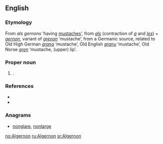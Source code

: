 ==English==

===Etymology===
From {{etyl|fro|en}} ''als gernons'' ‘having [[mustache]]s’, from ''[[als]]'' (contraction of ''[[a#Old French|a]]'' and ''[[les#Old French|les]]'') + ''[[gernon]]'', variant of ''[[grenon]]'' ‘mustache’, from a Germanic source, related to Old High German ''[[grana]]'' ‘mustache’, Old English ''[[granu]]'' ‘mustache’, Old Norse ''[[grǫn]]'' ‘mustache, (upper) lip’.

===Proper noun===
{{en-proper noun}}

# {{given name|male|from=Germanic}}.

===References===
* {{R:Online Etymology Dictionary}}
* {{R:Íslensk orðsifjabók 1989}}

===Anagrams===
* [[nonglare#English|nonglare]], [[nonlarge#English|nonlarge]]

[[no:Algernon]]
[[ru:Algernon]]
[[sr:Algernon]]